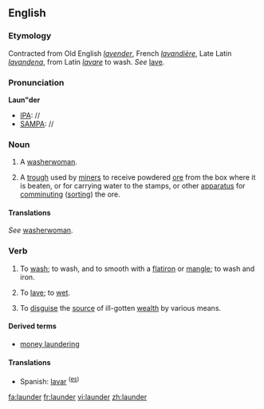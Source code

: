 {{wikipedia|dab=launder}}
==English==

===Etymology===
Contracted from Old English ''[[lavender]]'', French ''[[lavandière]]'', Late Latin ''[[lavandena]]'', from Latin ''[[lavare]]'' to wash. ''See'' [[lave]].

===Pronunciation===
'''Laun"der '''
*[[IPA]]: //
*[[SAMPA]]: //

===Noun===
{{en-noun}}

#{{obsolete}} A [[washerwoman]].
#{{mining}} A [[trough]] used by [[miner]]s to receive powdered [[ore]] from the box where it is beaten, or for carrying water to the stamps, or other [[apparatus]] for [[comminuting]] ([[sorting]]) the ore.

====Translations====

{{trans-top|washerwoman}}
''See'' [[washerwoman]].
{{trans-mid}}
{{trans-bottom}}

{{trans-top|trough used by miners}}
{{trans-mid}}
{{trans-bottom}}

===Verb===
{{en-verb}}

#{{italbrac|clothing}} To [[wash]]; to wash, and to smooth with a [[flatiron]] or [[mangle]]; to wash and iron.
#{{obsolete}} To [[lave]]; to [[wet]].
#{{italbrac|money}} To [[disguise]] the [[source]] of ill-gotten [[wealth]] by various means.

====Derived terms====
*[[money laundering]]

====Translations====
{{trans-top|wash}}
*Spanish: [[lavar]] <sup>([[:es:lavar|es]])</sup>
{{trans-mid}}
{{trans-bottom}}

{{trans-top|wet}}
{{trans-mid}}
{{trans-bottom}}

{{trans-top|disguise the source of}}
{{trans-mid}}
{{trans-bottom}}

[[fa:launder]]
[[fr:launder]]
[[vi:launder]]
[[zh:launder]]